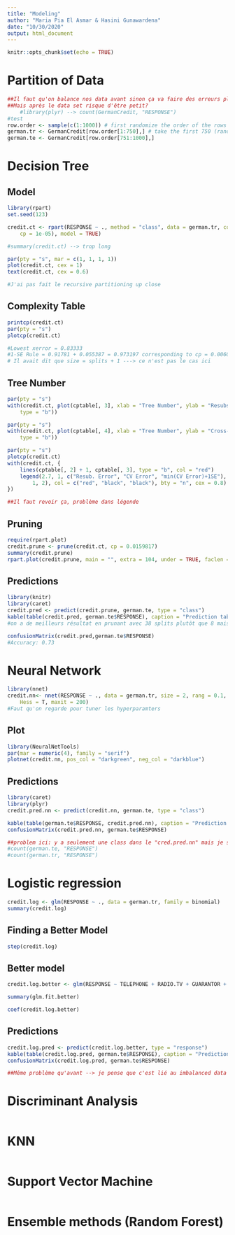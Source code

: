 ```yaml
---
title: "Modeling"
author: "Maria Pia El Asmar & Hasini Gunawardena"
date: "10/30/2020"
output: html_document
---
```


```r
knitr::opts_chunk$set(echo = TRUE)
```
# Partition of Data

```r
##Il faut qu'on balance nos data avant sinon ça va faire des erreurs plus tard
##Mais après le data set risque d'être petit?
    #library(plyr) --> count(GermanCredit, "RESPONSE")
#test
row.order <- sample(c(1:1000)) # first randomize the order of the rows
german.tr <- GermanCredit[row.order[1:750],] # take the first 750 (random) rows of german for the training set
german.te <- GermanCredit[row.order[751:1000],]

```

# Decision Tree
## Model

```r
library(rpart)
set.seed(123)

credit.ct <- rpart(RESPONSE ~ ., method = "class", data = german.tr, control = rpart.control(minsplit = 4, 
    cp = 1e-05), model = TRUE)

#summary(credit.ct) --> trop long 

par(pty = "s", mar = c(1, 1, 1, 1))
plot(credit.ct, cex = 1)
text(credit.ct, cex = 0.6)

#J'ai pas fait le recursive partitioning up close 

```

## Complexity Table

```r
printcp(credit.ct)
par(pty = "s")
plotcp(credit.ct)

#Lowest xerror = 0.83333
#1-SE Rule = 0.91781 + 0.055387 = 0.973197 corresponding to cp = 0.0060883  (38 splits) but for visibility purpose let's take the second best --> cp = 0.0159817 (8 splits)
# Il avait dit que size = splits + 1 ---> ce n'est pas le cas ici
```

## Tree Number 

```r
par(pty = "s")
with(credit.ct, plot(cptable[, 3], xlab = "Tree Number", ylab = "Resubstitution Error (R)", 
    type = "b"))

par(pty = "s")
with(credit.ct, plot(cptable[, 4], xlab = "Tree Number", ylab = "Cross-Validated Error (R(cv))", 
    type = "b"))

par(pty = "s")
plotcp(credit.ct)
with(credit.ct, {
    lines(cptable[, 2] + 1, cptable[, 3], type = "b", col = "red")
    legend(2.7, 1, c("Resub. Error", "CV Error", "min(CV Error)+1SE"), lty = c(1, 
        1, 2), col = c("red", "black", "black"), bty = "n", cex = 0.8)
})

##Il faut revoir ça, problème dans légende 

```

## Pruning 

```r
require(rpart.plot)
credit.prune <- prune(credit.ct, cp = 0.0159817)
summary(credit.prune)
rpart.plot(credit.prune, main = "", extra = 104, under = TRUE, faclen = 0) #On voit quand même rien du tout

```

## Predictions

```r
library(knitr)
library(caret)
credit.pred <- predict(credit.prune, german.te, type = "class")
kable(table(credit.pred, german.te$RESPONSE), caption = "Prediction table")
#on a de meilleurs résultat en prunant avec 38 splits plutôt que 8 mais on voit rien sur les graphs avec 38 splits.

confusionMatrix(credit.pred,german.te$RESPONSE)
#Accuracy: 0.73


``` 


# Neural Network


```r
library(nnet)
credit.nn<- nnet(RESPONSE ~ ., data = german.tr, size = 2, rang = 0.1, decay = 5e-04, 
    Hess = T, maxit = 200)
#Faut qu'on regarde pour tuner les hyperparamters

```

## Plot
```r
library(NeuralNetTools)
par(mar = numeric(4), family = "serif")
plotnet(credit.nn, pos_col = "darkgreen", neg_col = "darkblue")

```

## Predictions

```r
library(caret)
library(plyr)
credit.pred.nn <- predict(credit.nn, german.te, type = "class")

kable(table(german.te$RESPONSE, credit.pred.nn), caption = "Prediction table")
confusionMatrix(credit.pred.nn, german.te$RESPONSE)

##problem ici: y a seulement une class dans le "cred.pred.nn" mais je sais pas pourquoi
#count(german.te, "RESPONSE")
#count(german.tr, "RESPONSE")

```


# Logistic regression 

```r
credit.log <- glm(RESPONSE ~ ., data = german.tr, family = binomial)
summary(credit.log)

```

## Finding a Better Model

```r
step(credit.log)

```
## Better model

```r
credit.log.better <- glm(RESPONSE ~ TELEPHONE + RADIO.TV + GUARANTOR + OTHER_INSTALL + MALE_SINGLE + RENT + FOREIGN + USED_CAR + AMOUNT + EDUCATION + DURATION + PRESENT_RESIDENT + NEW_CAR + HISTORY + SAV_ACCT + INSTALL_RATE + CHK_ACCT, data = german.tr, family = binomial)

summary(glm.fit.better)

```

```r
coef(credit.log.better)
```

## Predictions
```r
credit.log.pred <- predict(credit.log.better, type = "response")
kable(table(credit.log.pred, german.te$RESPONSE), caption = "Prediction table")
confusionMatrix(credit.log.pred, german.te$RESPONSE)

##Même problème qu'avant --> je pense que c'est lié au imbalanced data

```


# Discriminant Analysis

```r


```

# KNN

```r


```

# Support Vector Machine 

```r


```

# Ensemble methods (Random Forest)

```r


```

